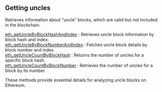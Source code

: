 
<Meta
  title="Ethereum getting uncles info | dRPC"
/>

## Getting uncles

Retrieves information about "uncle" blocks, which are valid but not included in the blockchain.

[eth_getUncleByBlockHashAndIndex](/ethereum-api/gettinguncles/eth_getUncleByBlockHashAndIndex) : Retrieves uncle block information by block hash and index. \
[eth_getUncleByBlockNumberAndIndex](/ethereum-api/gettinguncles/eth_getUncleByBlockNumberAndIndex) : Fetches uncle block details by block number and index. \
[eth_getUncleCountByBlockHash](/ethereum-api/gettinguncles/eth_getUncleCountByBlockHash) : Returns the number of uncles for a specific block hash. \
[eth_getUncleCountByBlockNumber](/ethereum-api/gettinguncles/eth_getUncleCountByBlockNumber) : Retrieves the number of uncles for a block by its number.

These methods provide essential details for analyzing uncle blocks on Ethereum.

<Space h={16} />
<GetStarted />
